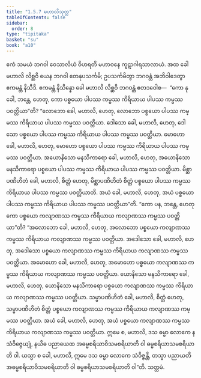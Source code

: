 ```yaml
---
title: "1.5.7 မဟာလိသုတ္တ"
tableOfContents: false
sidebar:
  order: 8
type: "tipitaka"
basket: "su"
book: "a10"
---
```



<DynamicBreadcrumb />

<Division number="47" book="a10">

<Paragraph number="333" book="a10">
ဧကံ သမယံ ဘဂဝါ ဝေသာလိယံ ဝိဟရတိ မဟာဝနေ ကူဋာဂါရသာလာယံ. အထ ခေါ မဟာလိ လိစ္ဆဝိ ယေန ဘဂဝါ တေနုပသင်္ကမိ; ဥပသင်္ကမိတွာ ဘဂဝန္တံ အဘိဝါဒေတွာ ဧကမန္တံ နိသီဒိ. ဧကမန္တံ နိသိန္နော ခေါ မဟာလိ လိစ္ဆဝိ ဘဂဝန္တံ ဧတဒဝေါစ—  “ကော နု ခေါ, ဘန္တေ, ဟေတု, ကော ပစ္စယော ပါပဿ ကမ္မဿ ကိရိယာယ ပါပဿ ကမ္မဿ ပဝတ္တိယာ”တိ? “လောဘော ခေါ, မဟာလိ, ဟေတု, လောဘော ပစ္စယော ပါပဿ ကမ္မဿ ကိရိယာယ ပါပဿ ကမ္မဿ ပဝတ္တိယာ. ဒေါသော ခေါ, မဟာလိ, ဟေတု, ဒေါသော ပစ္စယော ပါပဿ ကမ္မဿ ကိရိယာယ ပါပဿ ကမ္မဿ ပဝတ္တိယာ. မောဟော ခေါ, မဟာလိ, ဟေတု, မောဟော ပစ္စယော ပါပဿ ကမ္မဿ ကိရိယာယ ပါပဿ ကမ္မဿ ပဝတ္တိယာ. အယောနိသော မနသိကာရော ခေါ, မဟာလိ, ဟေတု, အယောနိသော မနသိကာရော ပစ္စယော ပါပဿ ကမ္မဿ ကိရိယာယ ပါပဿ ကမ္မဿ ပဝတ္တိယာ. မိစ္ဆာပဏိဟိတံ ခေါ, မဟာလိ, စိတ္တံ ဟေတု, မိစ္ဆာပဏိဟိတံ စိတ္တံ ပစ္စယော ပါပဿ ကမ္မဿ ကိရိယာယ ပါပဿ ကမ္မဿ ပဝတ္တိယာတိ. အယံ ခေါ, မဟာလိ, ဟေတု, အယံ ပစ္စယော ပါပဿ ကမ္မဿ ကိရိယာယ ပါပဿ ကမ္မဿ ပဝတ္တိယာ”တိ.
</Paragraph>

<Paragraph number="334" book="a10">
“ကော ပန, ဘန္တေ, ဟေတု ကော ပစ္စယော ကလျာဏဿ ကမ္မဿ ကိရိယာယ ကလျာဏဿ ကမ္မဿ ပဝတ္တိယာ”တိ? “အလောဘော ခေါ, မဟာလိ, ဟေတု, အလောဘော ပစ္စယော ကလျာဏဿ ကမ္မဿ ကိရိယာယ ကလျာဏဿ ကမ္မဿ ပဝတ္တိယာ. အဒေါသော ခေါ, မဟာလိ, ဟေတု, အဒေါသော ပစ္စယော ကလျာဏဿ ကမ္မဿ ကိရိယာယ ကလျာဏဿ ကမ္မဿ ပဝတ္တိယာ. အမောဟော ခေါ, မဟာလိ, ဟေတု, အမောဟော ပစ္စယော ကလျာဏဿ ကမ္မဿ ကိရိယာယ ကလျာဏဿ ကမ္မဿ ပဝတ္တိယာ. ယောနိသော မနသိကာရော ခေါ, မဟာလိ, ဟေတု, ယောနိသော မနသိကာရော ပစ္စယော ကလျာဏဿ ကမ္မဿ ကိရိယာယ ကလျာဏဿ ကမ္မဿ ပဝတ္တိယာ. သမ္မာပဏိဟိတံ ခေါ, မဟာလိ, စိတ္တံ ဟေတု, သမ္မာပဏိဟိတံ စိတ္တံ ပစ္စယော ကလျာဏဿ ကမ္မဿ ကိရိယာယ ကလျာဏဿ ကမ္မဿ ပဝတ္တိယာ. အယံ ခေါ, မဟာလိ, ဟေတု, အယံ ပစ္စယော ကလျာဏဿ ကမ္မဿ ကိရိယာယ ကလျာဏဿ ကမ္မဿ ပဝတ္တိယာ. ဣမေ စ, မဟာလိ, ဒသ ဓမ္မာ လောကေ န သံဝိဇ္ဇေယျုံ, နယိဓ ပညာယေထ အဓမ္မစရိယာဝိသမစရိယာတိ ဝါ ဓမ္မစရိယာသမစရိယာတိ ဝါ. ယသ္မာ စ ခေါ, မဟာလိ, ဣမေ ဒသ ဓမ္မာ လောကေ သံဝိဇ္ဇန္တိ, တသ္မာ ပညာယတိ အဓမ္မစရိယာဝိသမစရိယာတိ ဝါ ဓမ္မစရိယာသမစရိယာတိ ဝါ”တိ.

</Paragraph>
</Division>

<Paragraph number="335" type="center" book="a10">
သတ္တမံ.
</Paragraph>